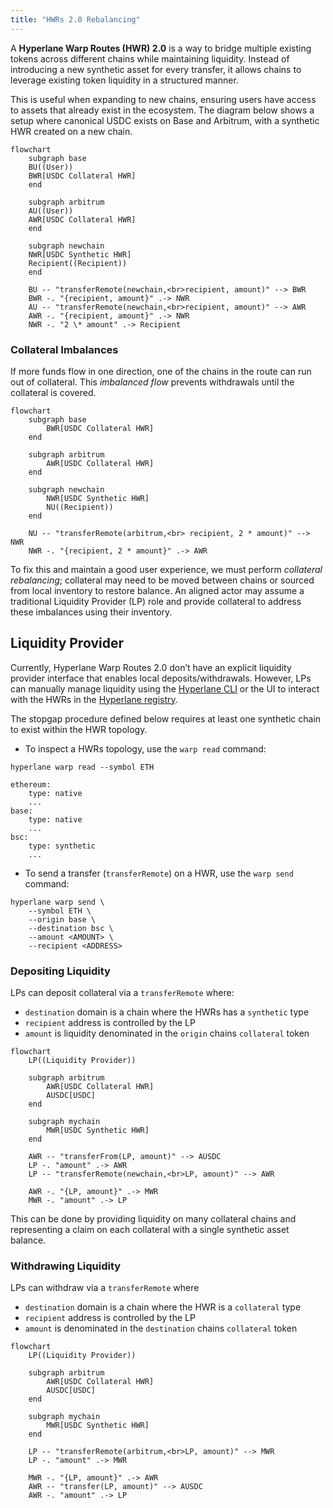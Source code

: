 ```yaml
---
title: "HWRs 2.0 Rebalancing"
---
```


A **Hyperlane Warp Routes (HWR) 2.0** is a way to bridge multiple existing tokens across different chains while maintaining liquidity. Instead of introducing a new synthetic asset for every transfer, it allows chains to leverage existing token liquidity in a structured manner.

This is useful when expanding to new chains, ensuring users have access to assets that already exist in the ecosystem. The diagram below shows a setup where canonical USDC exists on Base and Arbitrum, with a synthetic HWR created on a new chain.

```mermaid
flowchart
    subgraph base
    BU((User))
    BWR[USDC Collateral HWR]
    end

    subgraph arbitrum
    AU((User))
    AWR[USDC Collateral HWR]
    end

    subgraph newchain
    NWR[USDC Synthetic HWR]
    Recipient((Recipient))
    end

    BU -- "transferRemote(newchain,<br>recipient, amount)" --> BWR
    BWR -. "{recipient, amount}" .-> NWR
    AU -- "transferRemote(newchain,<br>recipient, amount)" --> AWR
    AWR -. "{recipient, amount}" .-> NWR
    NWR -. "2 \* amount" .-> Recipient
```

### Collateral Imbalances

If more funds flow in one direction, one of the chains in the route can run out of collateral. This _imbalanced flow_ prevents withdrawals until the collateral is covered.

```mermaid
flowchart
	subgraph base
		BWR[USDC Collateral HWR]
	end

	subgraph arbitrum
		AWR[USDC Collateral HWR]
	end

	subgraph newchain
		NWR[USDC Synthetic HWR]
		NU((Recipient))
	end

	NU -- "transferRemote(arbitrum,<br> recipient, 2 * amount)" --> NWR
	NWR -. "{recipient, 2 * amount}" .-> AWR
```

To fix this and maintain a good user experience, we must perform _collateral rebalancing_; collateral may need to be moved between chains or sourced from local inventory to restore balance. An aligned actor may assume a traditional Liquidity Provider (LP) role and provide collateral to address these imbalances using their inventory.

## Liquidity Provider

Currently, Hyperlane Warp Routes 2.0 don’t have an explicit liquidity provider interface that enables local deposits/withdrawals. However, LPs can manually manage liquidity using the [Hyperlane CLI](https://www.npmjs.com/package/@hyperlane-xyz/cli) or the UI to interact with the HWRs in the [Hyperlane registry](https://github.com/hyperlane-xyz/hyperlane-registry).

<Warning>
  The stopgap procedure defined below requires at least one synthetic chain to
  exist within the HWR topology.
</Warning>

- To inspect a HWRs topology, use the `warp read` command:

```
hyperlane warp read --symbol ETH

ethereum:
    type: native
    ...
base:
    type: native
    ...
bsc:
    type: synthetic
    ...
```

- To send a transfer (`transferRemote`) on a HWR, use the `warp send` command:

```
hyperlane warp send \
	--symbol ETH \
	--origin base \
    --destination bsc \
	--amount <AMOUNT> \
	--recipient <ADDRESS>
```

### Depositing Liquidity

LPs can deposit collateral via a `transferRemote` where:

- `destination` domain is a chain where the HWRs has a `synthetic` type
- `recipient` address is controlled by the LP
- `amount` is liquidity denominated in the `origin` chains `collateral` token

```mermaid
flowchart
	LP((Liquidity Provider))

	subgraph arbitrum
		AWR[USDC Collateral HWR]
		AUSDC[USDC]
	end

	subgraph mychain
		MWR[USDC Synthetic HWR]
	end

	AWR -- "transferFrom(LP, amount)" --> AUSDC
	LP -. "amount" .-> AWR
	LP -- "transferRemote(newchain,<br>LP, amount)" --> AWR

	AWR -. "{LP, amount}" .-> MWR
	MWR -. "amount" .-> LP
```

This can be done by providing liquidity on many collateral chains and representing a claim on each collateral with a single synthetic asset balance.

### Withdrawing Liquidity

LPs can withdraw via a `transferRemote` where

- `destination` domain is a chain where the HWR is a `collateral` type
- `recipient` address is controlled by the LP
- `amount` is denominated in the `destination` chains `collateral` token

```mermaid
flowchart
	LP((Liquidity Provider))

	subgraph arbitrum
		AWR[USDC Collateral HWR]
		AUSDC[USDC]
	end

	subgraph mychain
		MWR[USDC Synthetic HWR]
	end

	LP -- "transferRemote(arbitrum,<br>LP, amount)" --> MWR
	LP -. "amount" .-> MWR

	MWR -. "{LP, amount}" .-> AWR
	AWR -- "transfer(LP, amount)" --> AUSDC
	AWR -. "amount" .-> LP
```
